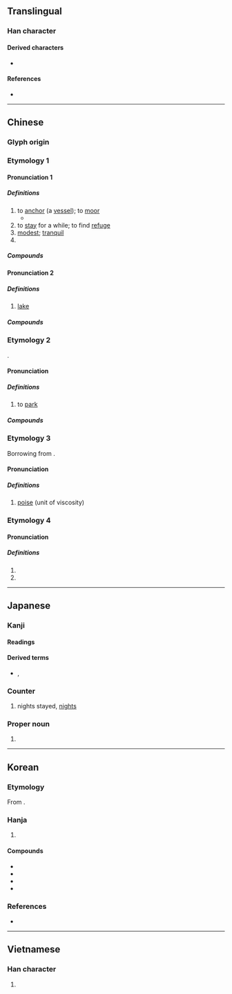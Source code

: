 {{see|濼}}
{{character info}}

==Translingual==

===Han character===
{{stroke order|strokes=8}}
{{Han char|rn=85|rad=水|as=05|sn=8|four=36100|canj=EHA|ids=⿰氵白}}

====Derived characters====
*{{l|mul|箔}}

====References====
* {{Han ref|kx=0615.140|dkj=17275|dj=1009.100|hdz=31588.050|uh=6CCA|ud=27850|bh=AA79|bd=43641}}

----

==Chinese==
{{zh-forms|alt=濼-“lake”}}

===Glyph origin===
{{Han etym}}

===Etymology 1===

====Pronunciation 1====
{{zh-pron
|m=bó,pò,2nb=variant in Taiwan
|c=bok6,pok3
|c_note=pok3 — colloquial, sometimes [[proscribed]] variant in {{zh-l|漂泊|tr=piu1 pok3}}, {{zh-l|落泊|tr=lok6 pok3}} etc
|h=pfs=
|md=
|mn=qz:phiak/xm,zz:phek/qz:piak/xm,zz:pek/xm,zz:pok/po̍k/po̍h
|mn_note=po̍k - literary; po̍h - vernacular
|mn-t=boh8
|w=5boq,4phaq
|mc=y
|oc=y
|cat=v,a
}}

=====Definitions=====
{{zh-hanzi}}

# to [[anchor]] (a [[vessel]]); to [[moor]]
#*{{zh-x|門 泊 ^東吳 萬里 船。|My gate moors for eastern Wu a ten-thousand league boat.|ref=8th century, {{w|Du Fu}}, {{lang|zh|[[s:zh:絕句 (杜甫)|絕句四首·其三]]}} (''Four Quatrains III''); translated by {{w|Stephen Owen (sinologist)|Stephen Owen}}|CL}}
# to [[stay]] for a while; to find [[refuge]]
# [[modest]]; [[tranquil]]
# {{zh-alt-form|薄}}

=====Compounds=====
{{zh-der|安泊|漂泊|澹泊|沽泊|淡泊名利|積泊|澹泊明志|澹泊寡欲|淡泊|止泊|泊秦淮|泊懷|打細泊|楓橋夜泊|飄泊|落泊|馬泊六|鳳泊鸞飄|評泊|羈泊|萍泊|鸞飄鳳泊|前泊|尼泊爾|泊然}}

====Pronunciation 2====
{{zh-pron
|m=泊
|c=bok6,pok3,baak3
|c_note=pok3 — variant, recommended spelling is {{zh-l|濼|tr=-}}; baak3 — rare
|h=pfs=
|md=
|mn=qz:phiak/xm,zz:phek/qz:piak/xm,zz:pek/xm,zz:pok/po̍k/po̍h
|mn_note=po̍k - literary; po̍h - vernacular
|mn-t=boh8
|w=4phaq
|dial=n
|cat=n
}}

=====Definitions=====
{{zh-hanzi}}

# [[lake]]

=====Compounds=====
{{zh-der|梁山泊|湖泊|羅布泊|鏡泊湖|血泊|水泊|浪泊|村生泊長|河泊所|灣泊|泊舟|泊岸|浮泊|歇泊|駐泊地|駐泊|碇泊區|泊船|泊位|宿泊}}

===Etymology 2===
{{psm|zh|en|park}}.

====Pronunciation====
{{zh-pron
|m=bó,pā
|m_note=pā — colloquial variant in {{zh-l|泊車}}
|c=paak3
|dial=n
|cat=v
}}

=====Definitions=====
{{zh-hanzi}}

# {{lb|zh|chiefly|Cantonese}} to [[park]]
#: {{zh-x|一 個 位{wai6-2} 都 冇 得 泊{paak3}|not a single parking spot available|C}}

=====Compounds=====
{{zh-der|停泊|泊車|泊船|泊低|泊齊|泊車仔|泊位}}

===Etymology 3===
Borrowing from {{bor|zh|en|poise}}.

====Pronunciation====
{{zh-pron
|m=bó
|dial=n
|cat=n
}}

=====Definitions=====
{{zh-hanzi}}

# [[poise]] (unit of viscosity)

===Etymology 4===

====Pronunciation====
{{zh-pron
|m=pò
|dial=n
|cat=a
}}

=====Definitions=====
{{zh-hanzi}}

# {{zh-used in|漠泊}}
# {{zh-alt-form|洦}}

----

==Japanese==

===Kanji===
{{ja-kanji|grade=c|rs=水05}}

====Readings====
{{ja-readings
|goon=ばく, ひゃく
|kanon=はく
|kun=と-まる, と-める, とまり
}}

====Derived terms====
* {{ja-r|素%泊り|す%どまり|rom=-}}, {{ja-r|素%泊まり|す%どまり}}

===Counter===
{{ja-pos|はく|counter}}

# nights stayed, [[nights]]

===Proper noun===
{{ja-pos|とまり|proper}}

# {{surname|ja|A=a|sort=とまり}}

----

==Korean==

===Etymology===
From {{der|ko|ltc|-}} {{ltc-l|泊|id=1}}.

===Hanja===
{{ko-hanja-search}}
{{ko-hanja/new|머무르다|머무를|박}}

# {{hanja form of|박|[[stay]]; [[visit]]}}

====Compounds====
{{der-top|Compounds}}
* {{ko-l|숙박|[[lodge]], [[lodgement]]|宿泊}}
* {{ko-l|정박|[[anchor]]|碇泊}}
* {{ko-l|민박|民泊}}
* {{ko-l|표박|漂泊}}
{{der-bottom}}

===References===
* {{R:hanjadoc|5878}}

----

==Vietnamese==

===Han character===
{{vi-readings|reading=bạc|rs=水05}}

# {{rfdef|vi|sort=水05}}
